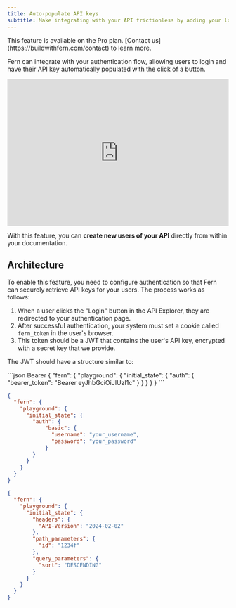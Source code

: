 ```yaml
---
title: Auto-populate API keys
subtitle: Make integrating with your API frictionless by adding your login flow to the API Explorer.
---
```


<Tip>
This feature is available on the Pro plan. [Contact us](https://buildwithfern.com/contact) to learn more.
</Tip>

Fern can integrate with your authentication flow, allowing users to login and have their API key automatically populated with the click of a button. 

<div style="position: relative; padding-bottom: 66.38846737481032%; height: 0;"><iframe src="https://www.loom.com/embed/790eb5849f1c4622aae09527908fdc7a?sid=d77062f8-35c3-41ab-8669-4c28b62e233b?hide_owner=true&hide_share=true&hide_title=true&hideEmbedTopBar=true" frameborder="0" webkitallowfullscreen mozallowfullscreen allowfullscreen style="position: absolute; top: 0; left: 0; width: 100%; height: 100%;"></iframe></div>

With this feature, you can **create new users of your API** directly from within your documentation. 

## Architecture

To enable this feature, you need to configure authentication so that Fern can securely retrieve API keys for your users. The process works as follows:

1. When a user clicks the "Login" button in the API Explorer, they are redirected to your authentication page.
2. After successful authentication, your system must set a cookie called `fern_token` in the user's browser.
3. This token should be a JWT that contains the user's API key, encrypted with a secret key that we provide.

The JWT should have a structure similar to:

<CodeBlocks>
```json Bearer
{
  "fern": {
    "playground": {
      "initial_state": {
        "auth": {
          "bearer_token": "Bearer eyJhbGciOiJIUzI1c"
        }
      }
    }
  }
}
```

```json Basic
{
  "fern": {
    "playground": {
      "initial_state": {
        "auth": {
            "basic": {
              "username": "your_username",
              "password": "your_password"
            }
        }
      }
    }
  }
}
```

```json Custom
{
  "fern": {
    "playground": {
      "initial_state": {
        "headers": {
          "API-Version": "2024-02-02"
        },
        "path_parameters": {
          "id": "1234f"
        }, 
        "query_parameters": {
          "sort": "DESCENDING"
        }
      }
    }
  }
}
```

</CodeBlocks>
